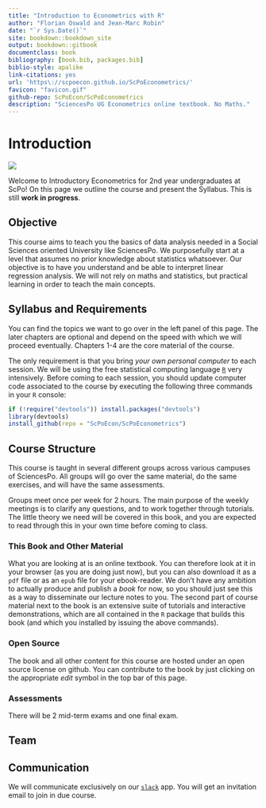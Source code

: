 ```yaml
--- 
title: "Introduction to Econometrics with R"
author: "Florian Oswald and Jean-Marc Robin"
date: "`r Sys.Date()`"
site: bookdown::bookdown_site
output: bookdown::gitbook
documentclass: book
bibliography: [book.bib, packages.bib]
biblio-style: apalike
link-citations: yes
url: 'https\://scpoecon.github.io/ScPoEconometrics/'
favicon: "favicon.gif"
github-repo: ScPoEcon/ScPoEconometrics
description: "SciencesPo UG Econometrics online textbook. No Maths."
---
```




# Introduction {-}

![](ScPo.jpg)

Welcome to Introductory Econometrics for 2nd year undergraduates at ScPo! On this page we outline the course and present the Syllabus. This is still **work in progress**.

## Objective {-}

This course aims to teach you the basics of data analysis needed in a Social Sciences oriented University like SciencesPo. We purposefully start at a level that assumes no prior knowledge about statistics whatsoever. Our objective is to have you understand and be able to interpret linear regression analysis. We will not rely on maths and statistics, but practical learning in order to teach the main concepts.

## Syllabus and Requirements {-}

You can find the topics we want to go over in the left panel of this page. The later chapters are optional and depend on the speed with which we will proceed eventually. Chapters 1-4 are the core material of the course.

The only requirement is that you bring *your own personal computer* to each session. We will be using the free statistical computing language [`R`](www.rproject.org) very intensively. Before coming to each session, you should update computer code associated to the course by executing the following three commands in your `R` console:

```R
if (!require("devtools")) install.packages("devtools")
library(devtools)
install_github(repo = "ScPoEcon/ScPoEconometrics")
```

## Course Structure {-}

This course is taught in several different groups across various campuses of SciencesPo. All groups will go over the same material, do the same exercises, and will have the same assessments.

Groups meet once per week for 2 hours. The main purpose of the weekly meetings is to clarify any questions, and to work together through tutorials. The little theory we need will be covered in this book, and you are expected to read through this in your own time before coming to class. 

### This Book and Other Material {-}

What you are looking at is an online textbook. You can therefore look at it in your browser (as you are doing just now), but you can also download it as a `pdf` file or as an `epub` file for your ebook-reader. We don't have any ambition to actually produce and publish a *book* for now, so you should just see this as a way to disseminate our lecture notes to you. 
The second part of course material next to the book is an extensive suite of tutorials and interactive demonstrations, which are all contained in the `R` package that builds this book (and which you installed by issuing the above commands). 


### Open Source {-}

The book and all other content for this course are hosted under an open source license on github. You can contribute to the book by just clicking on the appropriate *edit* symbol in the top bar of this page.

### Assessments {-}

There will be 2 mid-term exams and one final exam.

## Team {-}

## Communication {-}

We will communicate exclusively on our [`slack`](econometrics-scpo.slack.com) app. You will get an invitation email to join in due course.





